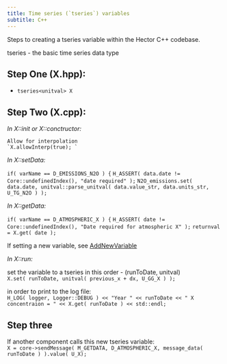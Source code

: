 ```yaml
---
title: Time series (`tseries`) variables
subtitle: C++
---
```


Steps to creating a tseries variable within the Hector C++ codebase.

tseries - the basic time series data type  


Step One (X.hpp):
------------
 * `tseries<unitval> X`  

Step Two (X.cpp):
---------  
_In X::init or X::conctructor:_  

	Allow for interpolation  
	`X.allowInterp(true); ` 

_In X::setData:_ 

`if( varName == D_EMISSIONS_N2O ) {`
            `H_ASSERT( data.date != Core::undefinedIndex(), "date required" );`
            `N2O_emissions.set( data.date, unitval::parse_unitval( data.value_str, data.units_str, U_TG_N2O ) );`
        
_In X::getData:_  

`if( varName == D_ATMOSPHERIC_X ) {`
        `H_ASSERT( date != Core::undefinedIndex(), "Date required for atmospheric X" );`
        `returnval = X.get( date );`

If setting a new variable, see [AddNewVariable](AddNewVariable.html)

_In X::run:_  

set the variable to a tseries in this order - (runToDate, unitval)  
   `X.set( runToDate, unitval( previous_x + dx, U_GG_X ) );`  

in order to print to the log file:   
` H_LOG( logger, Logger::DEBUG ) << "Year " << runToDate << " X concentraion = " << X.get( runToDate ) << std::endl;`

Step three
----------
If another component calls this new tseries variable:  
`X = core->sendMessage( M_GETDATA, D_ATMOSPHERIC_X, message_data( runToDate ) ).value( U_X);`
